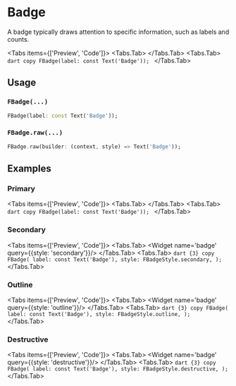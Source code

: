 
# Badge
A badge typically draws attention to specific information, such as labels and counts.

<LinkBadgeGroup>
    <LinkBadge label="API Reference" href="https://pub.dev/documentation/forui/latest/forui.widgets.badge/"/>
</LinkBadgeGroup>

<Tabs items={['Preview', 'Code']}>
  <Tabs.Tab>
      <Widget name='badge' query={{}}/>
  </Tabs.Tab>
  <Tabs.Tab>
      ```dart copy
      FBadge(label: const Text('Badge'));
      ```
  </Tabs.Tab>
</Tabs>

## Usage

### `FBadge(...)`

```dart copy
FBadge(label: const Text('Badge'));
```

### `FBadge.raw(...)`

```dart copy
FBadge.raw(builder: (context, style) => Text('Badge'));
```
## Examples

### Primary
<Tabs items={['Preview', 'Code']}>
  <Tabs.Tab>
      <Widget name='badge' query={{}}/>
  </Tabs.Tab>
  <Tabs.Tab>
      ```dart copy
      FBadge(label: const Text('Badge'));
      ```
  </Tabs.Tab>
</Tabs>

### Secondary
<Tabs items={['Preview', 'Code']}>
  <Tabs.Tab>
      <Widget name='badge' query={{style: 'secondary'}}/>
  </Tabs.Tab>
  <Tabs.Tab>
      ```dart {3} copy
      FBadge(
        label: const Text('Badge'),
        style: FBadgeStyle.secondary,
      );
      ```
  </Tabs.Tab>
</Tabs>

### Outline
<Tabs items={['Preview', 'Code']}>
  <Tabs.Tab>
      <Widget name='badge' query={{style: 'outline'}}/>
  </Tabs.Tab>
  <Tabs.Tab>
      ```dart {3} copy
      FBadge(
        label: const Text('Badge'),
        style: FBadgeStyle.outline,
      );
      ```
  </Tabs.Tab>
</Tabs>

### Destructive
<Tabs items={['Preview', 'Code']}>
  <Tabs.Tab>
      <Widget name='badge' query={{style: 'destructive'}}/>
  </Tabs.Tab>
  <Tabs.Tab>
      ```dart {3} copy
      FBadge(
        label: const Text('Badge'),
        style: FBadgeStyle.destructive,
      );
      ```
  </Tabs.Tab>
</Tabs>
